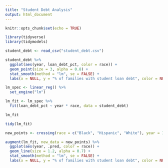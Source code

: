 ```yaml
---
title: "Student Debt Analysis"
output: html_document
---
```


```r
knitr::opts_chunk$set(echo = TRUE)
```

```r
library(tidyverse)
library(tidymodels)
```

```r
student_debt <- read_csv("student_debt.csv")
```

```r
student_debt %>%
  ggplot(aes(year, loan_debt_pct, color = race)) +
  geom_point(size = 3, alpha = 0.8) +
  stat_smooth(method = "lm", se = FALSE) +
  labs(x = NULL, y = "% of families with student loan debt", color = NULL)
```

```r
lm_spec <- linear_reg() %>%
  set_engine("lm")

lm_fit <- lm_spec %>%
  fit(loan_debt_pct ~ year * race, data = student_debt)

lm_fit
```

```r
tidy(lm_fit)
```

```r
new_points <- crossing(race = c("Black", "Hispanic", "White"), year = 1990:2020)

augment(lm_fit, new_data = new_points) %>%
  ggplot(aes(year, .pred, color = race)) +
  geom_line(size = 1.2, alpha = 0.7) +
  stat_smooth(method = "lm", se = FALSE) +
  labs(x = NULL, y = "% of families with student loan debt", color = NULL)
```
